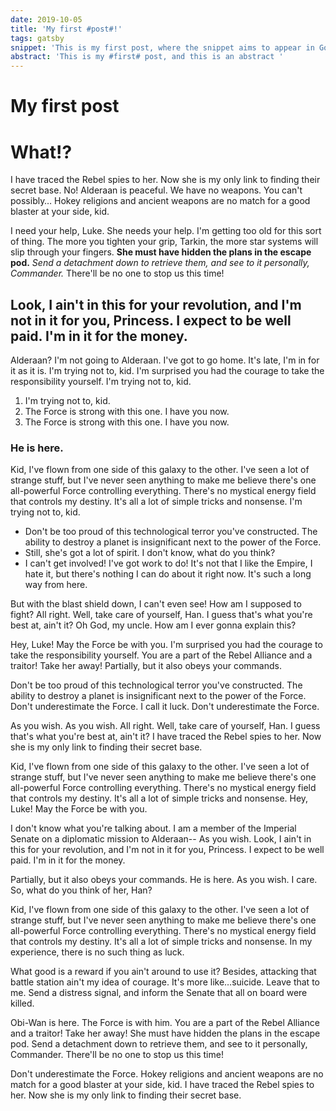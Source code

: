 ```yaml
---
date: 2019-10-05
title: 'My first #post#!'
tags: gatsby
snippet: 'This is my first post, where the snippet aims to appear in Google'
abstract: 'This is my #first# post, and this is an abstract '
---
```



# My first post

# What!?

I have traced the Rebel spies to her. Now she is my only link to finding their secret base. No! Alderaan is peaceful. We have no weapons. You can't possibly… Hokey religions and ancient weapons are no match for a good blaster at your side, kid.

I need your help, Luke. She needs your help. I'm getting too old for this sort of thing. The more you tighten your grip, Tarkin, the more star systems will slip through your fingers. __She must have hidden the plans in the escape pod.__ *Send a detachment down to retrieve them, and see to it personally, Commander.* There'll be no one to stop us this time!

## Look, I ain't in this for your revolution, and I'm not in it for you, Princess. I expect to be well paid. I'm in it for the money.

Alderaan? I'm not going to Alderaan. I've got to go home. It's late, I'm in for it as it is. I'm trying not to, kid. I'm surprised you had the courage to take the responsibility yourself. I'm trying not to, kid.

1. I'm trying not to, kid.
2. The Force is strong with this one. I have you now.
3. The Force is strong with this one. I have you now.

### He is here.

Kid, I've flown from one side of this galaxy to the other. I've seen a lot of strange stuff, but I've never seen anything to make me believe there's one all-powerful Force controlling everything. There's no mystical energy field that controls my destiny. It's all a lot of simple tricks and nonsense. I'm trying not to, kid.

* Don't be too proud of this technological terror you've constructed. The ability to destroy a planet is insignificant next to the power of the Force.
* Still, she's got a lot of spirit. I don't know, what do you think?
* I can't get involved! I've got work to do! It's not that I like the Empire, I hate it, but there's nothing I can do about it right now. It's such a long way from here.

But with the blast shield down, I can't even see! How am I supposed to fight? All right. Well, take care of yourself, Han. I guess that's what you're best at, ain't it? Oh God, my uncle. How am I ever gonna explain this?

Hey, Luke! May the Force be with you. I'm surprised you had the courage to take the responsibility yourself. You are a part of the Rebel Alliance and a traitor! Take her away! Partially, but it also obeys your commands.

Don't be too proud of this technological terror you've constructed. The ability to destroy a planet is insignificant next to the power of the Force. Don't underestimate the Force. I call it luck. Don't underestimate the Force.

As you wish. As you wish. All right. Well, take care of yourself, Han. I guess that's what you're best at, ain't it? I have traced the Rebel spies to her. Now she is my only link to finding their secret base.

Kid, I've flown from one side of this galaxy to the other. I've seen a lot of strange stuff, but I've never seen anything to make me believe there's one all-powerful Force controlling everything. There's no mystical energy field that controls my destiny. It's all a lot of simple tricks and nonsense. Hey, Luke! May the Force be with you.

I don't know what you're talking about. I am a member of the Imperial Senate on a diplomatic mission to Alderaan-- As you wish. Look, I ain't in this for your revolution, and I'm not in it for you, Princess. I expect to be well paid. I'm in it for the money.

Partially, but it also obeys your commands. He is here. As you wish. I care. So, what do you think of her, Han?

Kid, I've flown from one side of this galaxy to the other. I've seen a lot of strange stuff, but I've never seen anything to make me believe there's one all-powerful Force controlling everything. There's no mystical energy field that controls my destiny. It's all a lot of simple tricks and nonsense. In my experience, there is no such thing as luck.

What good is a reward if you ain't around to use it? Besides, attacking that battle station ain't my idea of courage. It's more like…suicide. Leave that to me. Send a distress signal, and inform the Senate that all on board were killed.

Obi-Wan is here. The Force is with him. You are a part of the Rebel Alliance and a traitor! Take her away! She must have hidden the plans in the escape pod. Send a detachment down to retrieve them, and see to it personally, Commander. There'll be no one to stop us this time!

Don't underestimate the Force. Hokey religions and ancient weapons are no match for a good blaster at your side, kid. I have traced the Rebel spies to her. Now she is my only link to finding their secret base.
